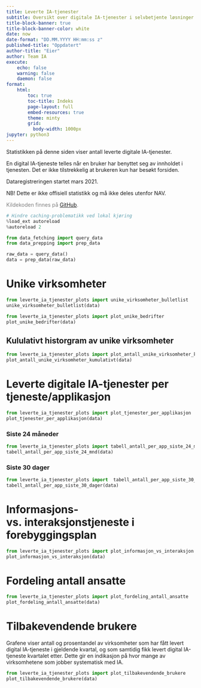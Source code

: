 ```yaml
---
title: Leverte IA-tjenester
subtitle: Oversikt over digitale IA-tjenester i selvbetjente løsninger.
title-block-banner: true
title-block-banner-color: white
date: now
date-format: "DD.MM.YYYY HH:mm:ss z"
published-title: "Oppdatert"
author-title: "Eier"
author: Team IA
execute:
    echo: false
    warning: false
    daemon: false
format:
    html:
        toc: true
        toc-title: Indeks
        page-layout: full
        embed-resources: true
        theme: minty
        grid:
          body-width: 1000px
jupyter: python3
---
```

Statistikken på denne siden viser antall leverte digitale IA-tjenester.

En digital IA-tjeneste telles når en bruker har benyttet seg av innholdet i
tjenesten. Det er ikke tilstrekkelig at brukeren kun har besøkt forsiden.

Dataregistreringen startet mars 2021.

NB! Dette er ikke offisiell statistikk og må ikke deles utenfor NAV.

<div style="color: gray;">
Kildekoden finnes på [GitHub](https://github.com/navikt/ia-datafortelling).
</div>

```python
# Hindre caching-problematikk ved lokal kjøring
%load_ext autoreload
%autoreload 2

from data_fetching import query_data
from data_prepping import prep_data

raw_data = query_data()
data = prep_data(raw_data)
```

# Unike virksomheter
```python
from leverte_ia_tjenester_plots import unike_virksomheter_bulletlist
unike_virksomheter_bulletlist(data)
```

```python
from leverte_ia_tjenester_plots import plot_unike_bedrifter
plot_unike_bedrifter(data)
```

## Kululativt historgram av unike virksomheter
```python
from leverte_ia_tjenester_plots import plot_antall_unike_virksomheter_kumulativt
plot_antall_unike_virksomheter_kumulativt(data)
```


# Leverte digitale IA-tjenester per tjeneste/applikasjon
```python
from leverte_ia_tjenester_plots import plot_tjenester_per_applikasjon
plot_tjenester_per_applikasjon(data)
```

### Siste 24 måneder
```python
from leverte_ia_tjenester_plots import tabell_antall_per_app_siste_24_mnd
tabell_antall_per_app_siste_24_mnd(data)
```

### Siste 30 dager
```python
from leverte_ia_tjenester_plots import  tabell_antall_per_app_siste_30_dager
tabell_antall_per_app_siste_30_dager(data)
```

# Informasjons- vs. interaksjonstjeneste i forebyggingsplan
```python
from leverte_ia_tjenester_plots import plot_informasjon_vs_interaksjon
plot_informasjon_vs_interaksjon(data)
```

# Fordeling antall ansatte
```python
from leverte_ia_tjenester_plots import plot_fordeling_antall_ansatte
plot_fordeling_antall_ansatte(data)
```

# Tilbakevendende brukere
Grafene viser antall og prosentandel av virksomheter som har fått levert digital
IA-tjeneste i gjeldende kvartal, og som samtidig fikk levert digital IA-tjeneste
kvartalet etter. Dette gir en indikasjon på hvor mange av virksomhetene som jobber
systematisk med IA.

```python
from leverte_ia_tjenester_plots import plot_tilbakevendende_brukere
plot_tilbakevendende_brukere(data)
```
